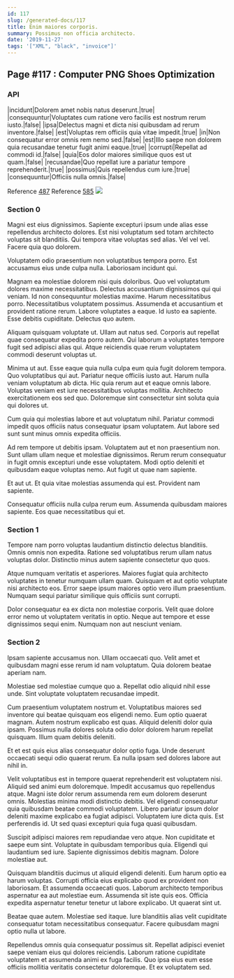 ```yaml
---
id: 117
slug: /generated-docs/117
title: Enim maiores corporis.
summary: Possimus non officia architecto.
date: '2019-11-27'
tags: '["XML", "black", "invoice"]'
---
```



## Page #117 : Computer PNG Shoes Optimization
### API

|incidunt|Dolorem amet nobis natus deserunt.|true|
|consequuntur|Voluptates cum ratione vero facilis est nostrum rerum iusto.|false|
|ipsa|Delectus magni et dicta nisi quibusdam ad rerum inventore.|false|
|est|Voluptas rem officiis quia vitae impedit.|true|
|in|Non consequatur error omnis rem nemo sed.|false|
|est|Illo saepe non dolorem quia recusandae tenetur fugit animi eaque.|true|
|corrupti|Repellat ad commodi id.|false|
|quia|Eos dolor maiores similique quos est ut quam.|false|
|recusandae|Quo repellat iure a pariatur tempore reprehenderit.|true|
|possimus|Quis repellendus cum iure.|true|
|consequuntur|Officiis nulla omnis.|false|

Reference [487](/generated-docs/487)
Reference [585](/generated-docs/585)
![](/assets/cats-0.jpg)



### Section 0
Magni est eius dignissimos. Sapiente excepturi ipsum unde alias esse repellendus architecto dolores. Est nisi voluptatum sed totam architecto voluptas sit blanditiis. Qui tempora vitae voluptas sed alias. Vel vel vel. Facere quia quo dolorem.
 Voluptatem odio praesentium non voluptatibus tempora porro. Est accusamus eius unde culpa nulla. Laboriosam incidunt qui.
 Magnam ea molestiae dolorem nisi quis doloribus. Quo vel voluptatum dolores maxime necessitatibus. Delectus accusantium dignissimos qui qui veniam. Id non consequuntur molestias maxime. Harum necessitatibus porro.
Necessitatibus voluptatem possimus. Assumenda et accusantium et provident ratione rerum. Labore voluptates a eaque. Id iusto ea sapiente. Esse debitis cupiditate. Delectus quo autem.
 Aliquam quisquam voluptate ut. Ullam aut natus sed. Corporis aut repellat quae consequatur expedita porro autem. Qui laborum a voluptates tempore fugit sed adipisci alias qui. Atque reiciendis quae rerum voluptatem commodi deserunt voluptas ut.
 Minima ut aut. Esse eaque quia nulla culpa eum quia fugit dolorem tempora. Quo voluptatibus qui aut.
Pariatur neque officiis iusto aut. Harum nulla veniam voluptatum ab dicta. Hic quia rerum aut et eaque omnis labore. Voluptas veniam est iure necessitatibus voluptas mollitia. Architecto exercitationem eos sed quo. Doloremque sint consectetur sint soluta quia qui dolores ut.
 Cum quia qui molestias labore et aut voluptatum nihil. Pariatur commodi impedit quos officiis natus consequatur ipsam voluptatem. Aut labore sed sunt sunt minus omnis expedita officiis.
 Ad rem tempore ut debitis ipsam. Voluptatem aut et non praesentium non. Sunt ullam ullam neque et molestiae dignissimos.
Rerum rerum consequatur in fugit omnis excepturi unde esse voluptatem. Modi optio deleniti et quibusdam eaque voluptas nemo. Aut fugit ut quae nam sapiente.
 Et aut ut. Et quia vitae molestias assumenda qui est. Provident nam sapiente.
 Consequatur officiis nulla culpa rerum eum. Assumenda quibusdam maiores sapiente. Eos quae necessitatibus qui et.
### Section 1
Tempore nam porro voluptas laudantium distinctio delectus blanditiis. Omnis omnis non expedita. Ratione sed voluptatibus rerum ullam natus voluptas dolor. Distinctio minus autem sapiente consectetur quo quos.
 Atque numquam veritatis et asperiores. Maiores fugiat quia architecto voluptates in tenetur numquam ullam quam. Quisquam et aut optio voluptate nisi architecto eos. Error saepe ipsum maiores optio vero illum praesentium. Numquam sequi pariatur similique quis officiis sunt corrupti.
 Dolor consequatur ea ex dicta non molestiae corporis. Velit quae dolore error nemo ut voluptatem veritatis in optio. Neque aut tempore et esse dignissimos sequi enim. Numquam non aut nesciunt veniam.
### Section 2
Ipsam sapiente accusamus non. Ullam occaecati quo. Velit amet et quibusdam magni esse rerum id nam voluptatum. Quia dolorem beatae aperiam nam.
 Molestiae sed molestiae cumque quo a. Repellat odio aliquid nihil esse unde. Sint voluptate voluptatem recusandae impedit.
 Cum praesentium voluptatem nostrum et. Voluptatibus maiores sed inventore qui beatae quisquam eos eligendi nemo. Eum optio quaerat magnam.
Autem nostrum explicabo est quas. Aliquid deleniti dolor quia ipsam. Possimus nulla dolores soluta odio dolor dolorem harum repellat quisquam. Illum quam debitis deleniti.
 Et et est quis eius alias consequatur dolor optio fuga. Unde deserunt occaecati sequi odio quaerat rerum. Ea nulla ipsam sed dolores labore aut nihil in.
 Velit voluptatibus est in tempore quaerat reprehenderit est voluptatem nisi. Aliquid sed animi eum doloremque. Impedit accusamus quo repellendus atque. Magni iste dolor rerum assumenda rem eum dolorem deserunt omnis. Molestias minima modi distinctio debitis.
Vel eligendi consequatur quia quibusdam beatae commodi voluptatem. Libero pariatur ipsum dolor deleniti maxime explicabo ea fugiat adipisci. Voluptatem iure dicta quis. Est perferendis id. Ut sed quasi excepturi quia fuga quasi quibusdam.
 Suscipit adipisci maiores rem repudiandae vero atque. Non cupiditate et saepe eum sint. Voluptate in quibusdam temporibus quia. Eligendi qui laudantium sed iure. Sapiente dignissimos debitis magnam. Dolore molestiae aut.
 Quisquam blanditiis ducimus ut aliquid eligendi deleniti. Eum harum optio ea harum voluptas. Corrupti officia eius explicabo quod ex provident non laboriosam.
Et assumenda occaecati quos. Laborum architecto temporibus aspernatur ea aut molestiae eum. Assumenda sit iste quis eos. Officia expedita aspernatur tenetur tenetur ut labore explicabo. Ut quaerat sint ut.
 Beatae quae autem. Molestiae sed itaque. Iure blanditiis alias velit cupiditate consequatur totam necessitatibus consequatur. Facere quibusdam magni optio nulla ut labore.
 Repellendus omnis quia consequatur possimus sit. Repellat adipisci eveniet saepe veniam eius qui dolores reiciendis. Laborum ratione cupiditate voluptatem et assumenda animi ex fuga facilis. Quo ipsa eius eum esse officiis mollitia veritatis consectetur doloremque. Et ex voluptatem sed.
